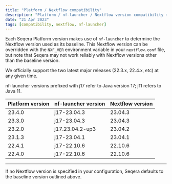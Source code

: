 ```yaml
---
title: "Platform / Nextflow compatibility"
description: "Platform / nf-launcher / Nextflow version compatibility matrix"
date: "21 Apr 2023"
tags: [compatibility, nextflow, nf-launcher]
---
```


Each Seqera Platform version makes use of `nf-launcher` to determine the Nextflow version used as its baseline. This Nextflow version can be overridden with the `NXF_VER` environment variable in your `nextflow.conf` file, but note that Seqera may not work reliably with Nextflow versions other than the baseline version.

We officially support the two latest major releases (22.3.x, 22.4.x, etc) at any given time.

nf-launcher versions prefixed with j17 refer to Java version 17; j11 refers to Java 11.

| Platform version | nf-launcher version | Nextflow version |
| ------------- | ------------------- | ---------------- |
| 23.4.0        | j17-23.04.3         | 23.04.3          |
| 23.3.0        | j17-23.04.3         | 23.04.3          |
| 23.2.0        | j17.23.04.2-up3     | 23.04.2          |
| 23.1.3        | j17-23.04.1         | 23.04.1          |
| 22.4.1        | j17-22.10.6         | 22.10.6          |
| 22.4.0        | j17-22.10.6         | 22.10.6          |

---

If no Nextflow version is specified in your configuration, Seqera defaults to the baseline version outlined above.

<!-- revisit this page for latest release, add Agent interoperability for HPCs, etc. in future PR-->
